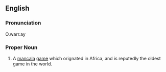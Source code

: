 ==English==
===Pronunciation===
O.warr.ay
===Proper Noun===
# A [[mancala]] [[game]] which orignated in Africa, and is reputedly the oldest game in the world.